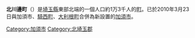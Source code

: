 {{日本町村 (廢除)
| 自治體名=北川邊
| 町村=町
| 町村章=
| 日文原名=北川辺町
| 平假名=きたかわべまち
| 羅馬字拼音=Kitakawabe-machi
| 都道府縣=埼玉縣
| 廢除時間 = 2010年3月22日
| 廢除理由 = 新設合併
| 廢除時處置 = 加須市、[[騎西町|騎西町]]、'''北川邊町'''、[[大利根町|大利根町]] →  [[加須市|加須市]]
| 現在自治體 = 加須市
| 支廳=
| 郡=北埼玉郡
| 編號=11424-3
| 面積=21.00
| 邊界未定=
| 人口=
| 統計時間= 
| 自治體=[[加須市|加須市]]、[[大利根町|大利根町]]<br />'''[[茨城縣|茨城縣]]'''：[[古河市|古河市]]<br />'''[[群馬縣|群馬縣]]'''：[[板倉町|板倉町]]<br />'''[[栃木縣|栃木縣]]'''：[[藤岡町|藤岡町]]
| 樹=
| 花=
| 鳥=
| 其他象徵物=
| 其他象徵=
| 郵遞區號=349-1292
| 所在地=北埼玉郡北川邊町大字麥倉1481-1
| 電話號碼=280-62-2111
| 外部連結=http://www.town.kitakawabe.saitama.jp/ 
| 經度=
| 緯度=
| 地圖=
| 註記=
}}
'''北川邊町'''（{{jpn|j=北川辺町|kyu=北川邊町|hg=きたかわべまち|rm=Kitakawabe machi|f=y}}）是[[埼玉縣|埼玉縣]]東部北端的一個人口約1万3千人的[[町|町]]。已於2010年3月23日與加須市、[[騎西町|騎西町]]、[[大利根町|大利根町]]合併為新設置的[[加須市|加須市]]。

{{埼玉縣}}{{Authority control}}

[[Category:加須市|Category:加須市]]
[[Category:北埼玉郡|Category:北埼玉郡]]